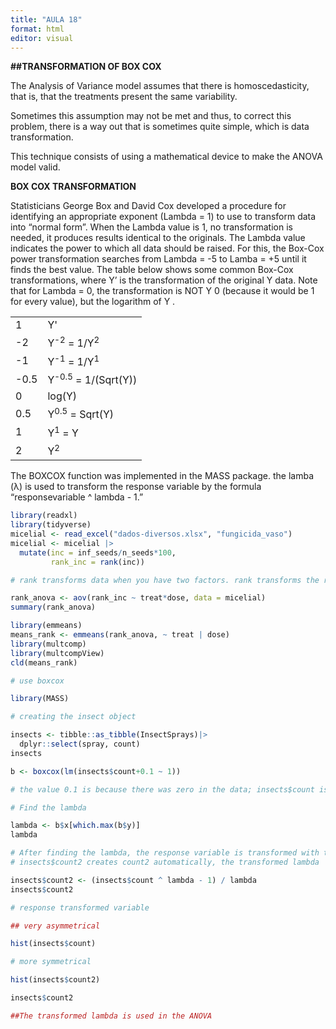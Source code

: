 ---
title: "AULA 18"
format: html
editor: visual
---

**##TRANSFORMATION OF BOX COX**

The Analysis of Variance model assumes that there is homoscedasticity, that is, that the treatments present the same variability.

Sometimes this assumption may not be met and thus, to correct this problem, there is a way out that is sometimes quite simple, which is data transformation.

This technique consists of using a mathematical device to make the ANOVA model valid.

**BOX COX TRANSFORMATION**

Statisticians George Box and David Cox developed a procedure for identifying an appropriate exponent (Lambda = 1) to use to transform data into "normal form". When the Lambda value is 1, no transformation is needed, it produces results identical to the originals. The Lambda value indicates the power to which all data should be raised. For this, the Box-Cox power transformation searches from Lambda = -5 to Lamba = +5 until it finds the best value. The table below shows some common Box-Cox transformations, where Y' is the transformation of the original Y data. Note that for Lambda = 0, the transformation is NOT Y 0 (because it would be 1 for every value), but the logarithm of Y .

|      |                       |
|------|-----------------------|
| 1    | Y\'                   |
| -2   | Y^-2^ = 1/Y^2^        |
| -1   | Y^-1^ = 1/Y^1^        |
| -0.5 | Y^-0.5^ = 1/(Sqrt(Y)) |
| 0    | log(Y)                |
| 0.5  | Y^0.5^ = Sqrt(Y)      |
| 1    | Y^1^ = Y              |
| 2    | Y^2^                  |

The BOXCOX function was implemented in the MASS package. the lamba (λ) is used to transform the response variable by the formula "responsevariable \^ lambda - 1."

```{r}
library(readxl)
library(tidyverse)
micelial <- read_excel("dados-diversos.xlsx", "fungicida_vaso")
micelial <- micelial |> 
  mutate(inc = inf_seeds/n_seeds*100,
         rank_inc = rank(inc))

# rank transforms data when you have two factors. rank transforms the response variable to two factors

rank_anova <- aov(rank_inc ~ treat*dose, data = micelial)
summary(rank_anova)
```

```{r}
library(emmeans)
means_rank <- emmeans(rank_anova, ~ treat | dose)
library(multcomp)
library(multcompView)
cld(means_rank)

```

```{r}
# use boxcox

library(MASS)

# creating the insect object

insects <- tibble::as_tibble(InsectSprays)|> 
  dplyr::select(spray, count)
insects
```

```{r}
b <- boxcox(lm(insects$count+0.1 ~ 1)) 

# the value 0.1 is because there was zero in the data; insects$count is the response variable
```

```{r}
# Find the lambda

lambda <- b$x[which.max(b$y)]
lambda
```

```{r}
# After finding the lambda, the response variable is transformed with the formula below
# insects$count2 creates count2 automatically, the transformed lambda

insects$count2 <- (insects$count ^ lambda - 1) / lambda 
insects$count2 

# response transformed variable
```

```{r}
## very asymmetrical

hist(insects$count)
```

```{r}
# more symmetrical

hist(insects$count2)
```

```{r}
insects$count2

##The transformed lambda is used in the ANOVA
```
